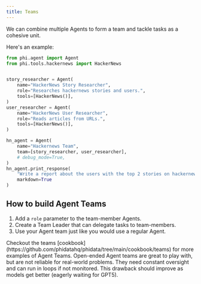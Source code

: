```yaml
---
title: Teams
---
```


We can combine multiple Agents to form a team and tackle tasks as a cohesive unit.

Here's an example:

```python cookbook/teams/hackernews.py
from phi.agent import Agent
from phi.tools.hackernews import HackerNews


story_researcher = Agent(
    name="HackerNews Story Researcher",
    role="Researches hackernews stories and users.",
    tools=[HackerNews()],
)
user_researcher = Agent(
    name="HackerNews User Researcher",
    role="Reads articles from URLs.",
    tools=[HackerNews()],
)

hn_agent = Agent(
    name="Hackernews Team",
    team=[story_researcher, user_researcher],
    # debug_mode=True,
)
hn_agent.print_response(
    "Write a report about the users with the top 2 stories on hackernews",
    markdown=True
)
```

## How to build Agent Teams

1. Add a `role` parameter to the team-member Agents.
2. Create a Team Leader that can delegate tasks to team-members.
3. Use your Agent team just like you would use a regular Agent.

<Tip>
Checkout the teams [cookbook](https://github.com/phidatahq/phidata/tree/main/cookbook/teams) for more examples of Agent Teams.
</Tip>

<Warning>
Open-ended Agent teams are great to play with, but are not reliable for real-world problems. They need constant oversight and can run in loops if not monitored. This drawback should improve as models get better (eagerly waiting for GPT5).
</Warning>
